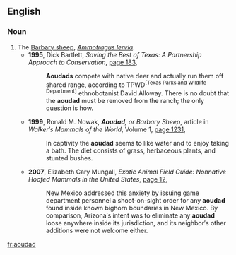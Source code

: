 ==English==
{{wikipedia|Barbary sheep}}
===Noun===
{{en-noun}}

# The [[Barbary sheep]], ''[[Ammotragus lervia]]''.
#* '''1995''', Dick Bartlett, ''Saving the Best of Texas: A Partnership Approach to Conservation'', [http://books.google.com.au/books?id=HuYofGOyUM8C&pg=PA183&dq=%22aoudad%22%7C%22aoudads%22&hl=en&sa=X&ei=vQzDUICJBrCOmQWjkIH4CA&redir_esc=y#v=onepage&q=%22aoudad%22%7C%22aoudads%22&f=false page 183],
#*: '''Aoudads''' compete with native deer and actually run them off shared range, according to TPWD<sup><nowiki>[Texas Parks and Wildlife Department]</nowiki></sup> ethnobotanist David Alloway. There is no doubt that the '''aoudad''' must be removed from the ranch; the only question is how.
#* '''1999''', Ronald M. Nowak, '''''Aoudad''', or Barbary Sheep'', article in ''Walker′s Mammals of the World'', Volume 1, [http://books.google.com.au/books?id=7W-DGRILSBoC&pg=PA1231&dq=%22aoudad%22%7C%22aoudads%22&hl=en&sa=X&ei=vQzDUICJBrCOmQWjkIH4CA&redir_esc=y#v=onepage&q=%22aoudad%22%7C%22aoudads%22&f=false page 1231],
#*: In captivity the '''aoudad''' seems to like water and to enjoy taking a bath. The diet consists of grass, herbaceous plants, and stunted bushes.
#* '''2007''', Elizabeth Cary Mungall, ''Exotic Animal Field Guide: Nonnative Hoofed Mammals in the United States'', [http://books.google.com.au/books?id=6PR5VWOMrqMC&pg=PA12&dq=%22aoudad%22%7C%22aoudads%22&hl=en&sa=X&ei=vQzDUICJBrCOmQWjkIH4CA&redir_esc=y#v=onepage&q=%22aoudad%22%7C%22aoudads%22&f=false page 12],
#*: New Mexico addressed this anxiety by issuing game department personnel a shoot-on-sight order for any '''aoudad''' found inside known bighorn boundaries in New Mexico. By comparison, Arizona′s intent was to eliminate any '''aoudad''' loose anywhere inside its jurisdiction, and its neighbor′s other additions were not welcome either.

[[fr:aoudad]]